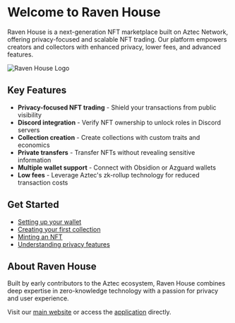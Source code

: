 # Welcome to Raven House

Raven House is a next-generation NFT marketplace built on Aztec Network, offering privacy-focused and scalable NFT trading. Our platform empowers creators and collectors with enhanced privacy, lower fees, and advanced features.

![Raven House Logo](/img/logo.svg)

## Key Features

- **Privacy-focused NFT trading** - Shield your transactions from public visibility
- **Discord integration** - Verify NFT ownership to unlock roles in Discord servers
- **Collection creation** - Create collections with custom traits and economics
- **Private transfers** - Transfer NFTs without revealing sensitive information
- **Multiple wallet support** - Connect with Obsidion or Azguard wallets
- **Low fees** - Leverage Aztec's zk-rollup technology for reduced transaction costs

## Get Started

- [Setting up your wallet](/getting-started)
- [Creating your first collection](/guides/collections)
- [Minting an NFT](/guides/nfts)
- [Understanding privacy features](/guides/privacy)

## About Raven House

Built by early contributors to the Aztec ecosystem, Raven House combines deep expertise in zero-knowledge technology with a passion for privacy and user experience.

Visit our [main website](https://ravenhouse.xyz/) or access the [application](https://app.ravenhouse.xyz/) directly.